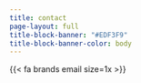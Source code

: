 ```yaml
---
title: contact
page-layout: full
title-block-banner: "#EDF3F9"
title-block-banner-color: body
---
```


{{< fa brands email size=1x >}}